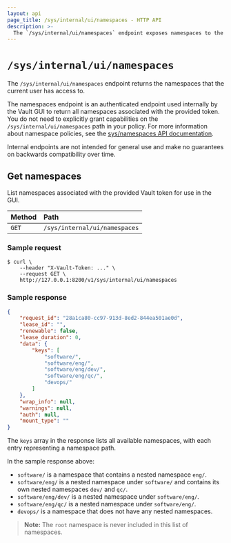 ```yaml
---
layout: api
page_title: /sys/internal/ui/namespaces - HTTP API
description: >-
  The `/sys/internal/ui/namespaces` endpoint exposes namespaces to the GUI.
---
```


# `/sys/internal/ui/namespaces`

The `/sys/internal/ui/namespaces` endpoint returns the namespaces that the current user has access to.

The namespaces endpoint is an authenticated endpoint used internally by the
Vault GUI to return all namespaces associated with the provided token. You do
not need to explicitly grant capabilities on the `/sys/internal/ui/namespaces`
path in your policy. For more information about namespace policies, see the
[sys/namespaces API documentation](/vault/api-docs/system/namespaces).

Internal endpoints are not intended for general use and make no guarantees on
backwards compatibility over time.

## Get namespaces

List namespaces associated with the provided Vault token for use in the GUI.

| Method | Path                             |
| :----- | :------------------------------- |
| `GET`  | `/sys/internal/ui/namespaces` |

### Sample request

```shell-session
$ curl \
    --header "X-Vault-Token: ..." \
    --request GET \
    http://127.0.0.1:8200/v1/sys/internal/ui/namespaces
```

### Sample response

```json
{
    "request_id": "28a1ca80-cc97-913d-8ed2-844ea501ae0d",
    "lease_id": "",
    "renewable": false,
    "lease_duration": 0,
    "data": {
        "keys": [
            "software/",
            "software/eng/",
            "software/eng/dev/",
            "software/eng/qc/",
            "devops/"
        ]
    },
    "wrap_info": null,
    "warnings": null,
    "auth": null,
    "mount_type": ""
}
```

The `keys` array in the response lists all available namespaces, with each entry representing a namespace path.

In the sample response above:
- `software/` is a namespace that contains a nested namespace `eng/`.
- `software/eng/` is a nested namespace under `software/` and contains its own nested namespaces `dev/` and `qc/`.
- `software/eng/dev/` is a nested namespace under `software/eng/`.
- `software/eng/qc/` is a nested namespace under `software/eng/`.
- `devops/` is a namespace that does not have any nested namespaces.

> **Note:** The `root` namespace is never included in this list of namespaces.
